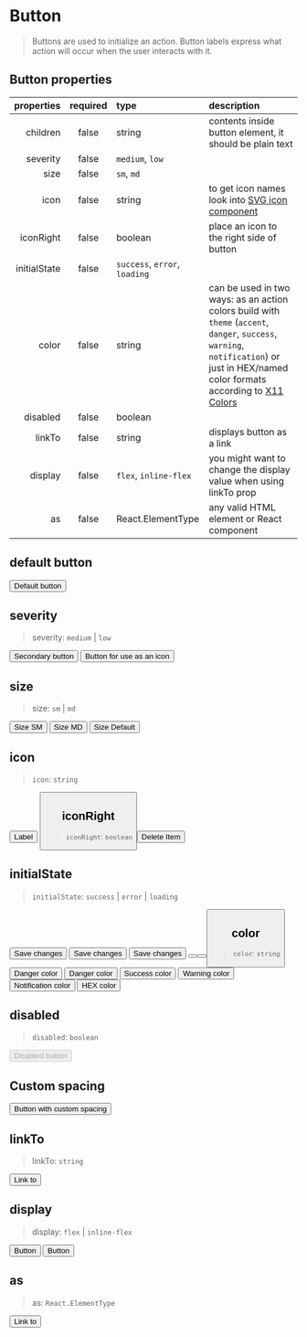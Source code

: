 
<Meta title="Components/Button" component={Button} />

# Button

> Buttons are used to initialize an action. Button labels express what action will occur when the user interacts with it.

## Button properties

|   properties | required | type                                                           | description                                                                                                                                                                                                                            |
| -----------: | :------: | :------------------------------------------------------------- | :------------------------------------------------------------------------------------------------------------------------------------------------------------------------------------------------------------------------------------- |
|     children |  false   | string                                                         | contents inside button element, it should be plain text                                                                                                                                                                                |
|     severity |  false   | <code>medium</code>, <code>low</code>                          |                                                                                                                                                                                                                                        |
|         size |  false   | <code>sm</code>, <code>md</code>                               |                                                                                                                                                                                                                                        |
|         icon |  false   | string                                                         | to get icon names look into <a href="?path=/docs/components-svgicon--size">SVG icon component</a>                                                                                                                                      |
|    iconRight |  false   | boolean                                                        | place an icon to the right side of button                                                                                                                                                                                              |
| initialState |  false   | <code>success</code>, <code>error</code>, <code>loading</code> |                                                                                                                                                                                                                                        |
|        color |  false   | string                                                         | can be used in two ways: as an action colors build with `theme` (`accent`, `danger`, `success`, `warning`, `notification`) or just in HEX/named color formats according to [X11 Colors](https://en.wikipedia.org/wiki/X11_color_names) |
|     disabled |  false   | boolean                                                        |                                                                                                                                                                                                                                        |
|       linkTo |  false   | string                                                         | displays button as a link                                                                                                                                                                                                              |
|      display |  false   | <code>flex</code>, <code>inline-flex</code>                    | you might want to change the display value when using linkTo prop                                                                                                                                                                      |
|           as |  false   | React.ElementType                                              | any valid HTML element or React component                                                                                                                                                                                              |

## default button

<Canvas>
  <Story name="default">
    <Button>Default button</Button>
  </Story>
</Canvas>

## severity

> severity: `medium` | `low`

<Canvas>
  <Story name="button/severity">
    <FlexContainer justifyContent="space-evenly">
      <Button severity="medium">Secondary button</Button>
      <Button severity="low">Button for use as an icon</Button>
    </FlexContainer>
  </Story>
</Canvas>

## size

> size: `sm` | `md`

<Canvas>
  <Story name="size">
    <FlexContainer justifyContent="space-evenly">
      <Button size="sm">Size SM</Button>
      <Button size="md">Size MD</Button>
      <Button>Size Default</Button>
    </FlexContainer>
  </Story>
</Canvas>

## icon

> `icon`: `string`

<Canvas>
  <Story name="icons">
    <FlexContainer justifyContent="space-evenly">
      <Button icon="plus" severity="low">
        Label
      </Button>
      <Button icon="plus" severity="low" />
    </FlexContainer>
  </Story>
</Canvas>

## iconRight

> `iconRight`: `boolean`

<Canvas>
  <Story name="iconRight">
    <FlexContainer justifyContent="space-evenly">
      <Button iconRight severity="low" icon="trash">
        Delete Item
      </Button>
    </FlexContainer>
  </Story>
</Canvas>

## initialState

> `initialState`: `success` | `error` | `loading`

<Canvas>
  <Story name="initialState">
    <FlexContainer justifyContent="space-evenly">
      <Button initialState="loading">Save changes</Button>
      <Button initialState="success">Save changes</Button>
      <Button initialState="error">Save changes</Button>
      <Button initialState="loading" />
      <Button initialState="success" />
      <Button initialState="error" />
    </FlexContainer>
  </Story>
</Canvas>

## color

> `color`: `string`

<Canvas>
  <Story name="color">
    <FlexContainer justifyContent="space-evenly">
      <Button color="danger" icon="danger">
        Danger color
      </Button>
      <Button color="danger" icon="danger" severity="medium">
        Danger color
      </Button>
      <Button color="success">Success color</Button>
      <Button color="warning">Warning color</Button>
      <Button color="notification">Notification color</Button>
      <Button color="#FF1493">HEX color</Button>
    </FlexContainer>
  </Story>
</Canvas>

## disabled

> `disabled`: `boolean`

<Canvas>
  <Story name="disabled">
    <Button disabled icon="save">
      Disabled button
    </Button>
  </Story>
</Canvas>

## Custom spacing

<Canvas>
  <Story name="custom-spacing">
    <GnuiContainer>
      <p>
        <Button ml="3rem" mb="10rem" innerSpacing="0">
          Button with custom spacing
        </Button>
      </p>
    </GnuiContainer>
  </Story>
</Canvas>

## linkTo

> linkTo: `string`

<Canvas>
  <Story name="button link">
    <Button linkTo="http://google.com" target="_blank">
      Link to
    </Button>
  </Story>
</Canvas>

## display

> display: `flex` | `inline-flex`

<Canvas>
  <Story name="button link flex">
    <Button display="flex" linkTo="http://google.com" target="_blank">
      Button
    </Button>
    <Button
      mt="1rem"
      display="inline-flex"
      linkTo="http://google.com"
      target="_blank"
    >
      Button
    </Button>
  </Story>
</Canvas>

## as

> as: `React.ElementType`

<Canvas>
  <Story name="as">
    <Button as="a" href="http://google.com" target="_blank">
      Link to
    </Button>
  </Story>
</Canvas>
